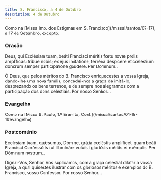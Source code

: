 ```yaml
---
title: S. Francisco, a 4 de Outubro
description: 4 de Outubro
---
```


<aside>
  Como na [Missa Imp. dos Estigmas em S. Francisco](/missal/santos/07-17), a 17
  de Setembro, excepto:
</aside>

### Oração

<div class="side-by-side not-content">

Deus, qui Ecclésiam tuam, beáti Francisci méritis fœtu novæ prolis
    amplíficas: tríbue nobis; ex ejus imitatióne, terréna despícere et cœléstium
    donórum semper participatióne gaudére. Per Dóminum...

Ó Deus, que pelos méritos do B. Francisco enriquecestes a vossa Igreja,
    dando-lhe uma nova família, concedei-nos a graça de imitá-lo, desprezando os
    bens terrenos, e de sempre nos alegrarmos com a participação dos dons
    celestiais. Por nosso Senhor...

</div>

### Evangelho

<aside>
  Como na [Missa S. Paulo, 1.º Eremita, Conf.](/missal/santos/01-15-1#evangelho)
</aside>

### Postcomúnio

<div class="side-by-side not-content">

Ecclésiam tuam, quǽsumus, Dómine, grátia cœléstis amplíficet: quam beáti
    Francísci Confessóris tui illumináre voluísti gloriósis méritis et exémplis.
    Per Dóminum nostrum...

Dignai-Vos, Senhor, Vos suplicamos, com a graça celestial dilatar a vossa
    Igreja, a qual quisestes ilustrar com os gloriosos méritos e exemplos do B.
    Francisco, vosso Confessor. Por nosso Senhor...

</div>
